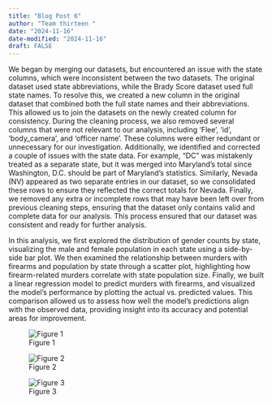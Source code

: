 ```yaml
---
title: "Blog Post 6"
author: "Team thirteen "
date: "2024-11-16"
date-modified: "2024-11-16"
draft: FALSE
---
```


We began by merging our datasets, but encountered an issue with the state columns, which were inconsistent between the two datasets. The original dataset used state abbreviations, while the Brady Score dataset used full state names. To resolve this, we created a new column in the original dataset that combined both the full state names and their abbreviations. This allowed us to join the datasets on the newly created column for consistency. During the cleaning process, we also removed several columns that were not relevant to our analysis, including ‘Flee’, ‘id’, ‘body_camera’, and ‘officer name’. These columns were either redundant or unnecessary for our investigation. Additionally, we identified and corrected a couple of issues with the state data. For example, "DC" was mistakenly treated as a separate state, but it was merged into Maryland’s total since Washington, D.C. should be part of Maryland’s statistics. Similarly, Nevada (NV) appeared as two separate entries in our dataset, so we consolidated these rows to ensure they reflected the correct totals for Nevada. Finally, we removed any extra or incomplete rows that may have been left over from previous cleaning steps, ensuring that the dataset only contains valid and complete data for our analysis. This process ensured that our dataset was consistent and ready for further analysis.

In this analysis, we first explored the distribution of gender counts by state, visualizing the male and female population in each state using a side-by-side bar plot. We then examined the relationship between murders with firearms and population by state through a scatter plot, highlighting how firearm-related murders correlate with state population size. Finally, we built a linear regression model to predict murders with firearms, and visualized the model’s performance by plotting the actual vs. predicted values. This comparison allowed us to assess how well the model's predictions align with the observed data, providing insight into its accuracy and potential areas for improvement.


![Figure 1](/images/Gender_by_state.png)


![Figure 2](/images/Firearms_by_state.png)


![Figure 3](/images/Predicted_murders_firearms.png)
